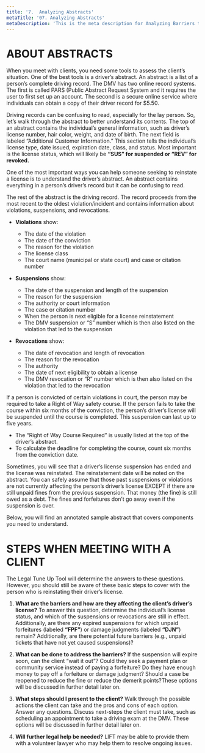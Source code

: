 ```yaml
---
title: '7.	Analyzing Abstracts'
metaTitle: '07. Analyzing Abstracts'
metaDescription: 'This is the meta description for Analyzing Barriers to Driver’s License Privilege'
---
```


# ABOUT ABSTRACTS 

When you meet with clients, you need some tools to assess the client’s situation. One of the best tools is a driver’s abstract.  An abstract is a list of a person’s complete driving record. The DMV has two online record systems. The first is called PARS (Public Abstract Request System and it requires the user to first set up an account. The second is a secure online service where individuals can obtain a copy of their driver record for $5.50.

Driving records can be confusing to read, especially for the lay person. So, let’s walk through the abstract to better understand its contents. 
The top of an abstract contains the individual’s general information, such as driver’s license number, hair color, weight, and date of birth.
The next field is labeled “Additional Customer Information.” This section tells the individual’s license type, date issued, expiration date, class, and status. Most important is the license status, which will likely be **“SUS” for suspended or “REV” for revoked.**

One of the most important ways you can help someone seeking to reinstate a license is to understand the driver’s abstract. An abstract contains everything in a person’s driver’s record but it can be confusing to read. 

The rest of the abstract is the driving record. The record proceeds from the most recent to the oldest violation/incident and contains information about violations, suspensions, and revocations.

- **Violations** show:

  - The date of the violation
  - The date of the conviction
  - The reason for the violation
  - The license class
  - The court name (municipal or state court) and case or citation number

- **Suspensions** show:
  - The date of the suspension and length of the suspension
  - The reason for the suspension
  - The authority or court information
  - The case or citation number
  - When the person is next eligible for a license reinstatement
  - The DMV suspension or “S” number which is then also listed on the violation that led to the suspension

- **Revocations** show:
  - The date of revocation and length of revocation
  - The reason for the revocation
  - The authority
  - The date of next eligibility to obtain a license
  - The DMV revocation or “R” number which is then also listed on the violation that led to the revocation

If a person is convicted of certain violations in court, the person may be required 
to take a Right of Way safety course. If the person fails to take the course within six months of the conviction, the person’s driver’s license will be suspended until the course is completed. This suspension can last up to five years. 
- The “Right of Way Course Required” is usually listed at the top of the driver’s abstract.
- To calculate the deadline for completing the course, count six months from the conviction date.

Sometimes, you will see that a driver’s license suspension has ended and the license was reinstated. The reinstatement date will be noted on the abstract. You can safely assume that those past suspensions or violations are not currently affecting the person’s driver’s license EXCEPT if there are still unpaid fines from the previous suspension. That money (the fine) is still owed as a debt. The fines and forfeitures don’t go away even if the suspension is over. 

Below, you will find an annotated sample abstract that covers components you need to understand.

<ImgSlide />

# STEPS WHEN MEETING WITH A CLIENT

The Legal Tune Up Tool will determine the answers to these questions.  However, you should still be aware of these basic steps to cover with the person who is reinstating their driver’s license.

1.	**What are the barriers and how are they affecting the client’s driver’s license?** To answer this question, determine the individual’s license status, and which of the suspensions or revocations are still in effect. Additionally, are there any expired suspensions for which unpaid forfeitures (labeled **“FPF”**) or damage judgments (labeled **“DJN”**) remain? Additionally, are there potential future barriers (e.g., unpaid tickets that have not yet caused suspensions)?
  
2.	**What can be done to address the barriers?** If the suspension will expire soon, can the client “wait it out”? Could they seek a payment plan or community service instead of paying a forfeiture? Do they have enough money to pay off a forfeiture or damage judgment? Should a case be reopened to reduce the fine or reduce the demerit points?These options will be discussed in further detail later on.

3.	**What steps should I present to the client?** Walk through the possible actions the client can take and the pros and cons of each option. Answer any questions. Discuss next-steps the client must take, such as scheduling an appointment to take a driving exam at the DMV. These options will be discussed in further detail later on.

4.	**Will further legal help be needed?** LIFT may be able to provide them with a volunteer lawyer who may help them to resolve ongoing issues.


<Quiz1 />
<Quiz2 />

